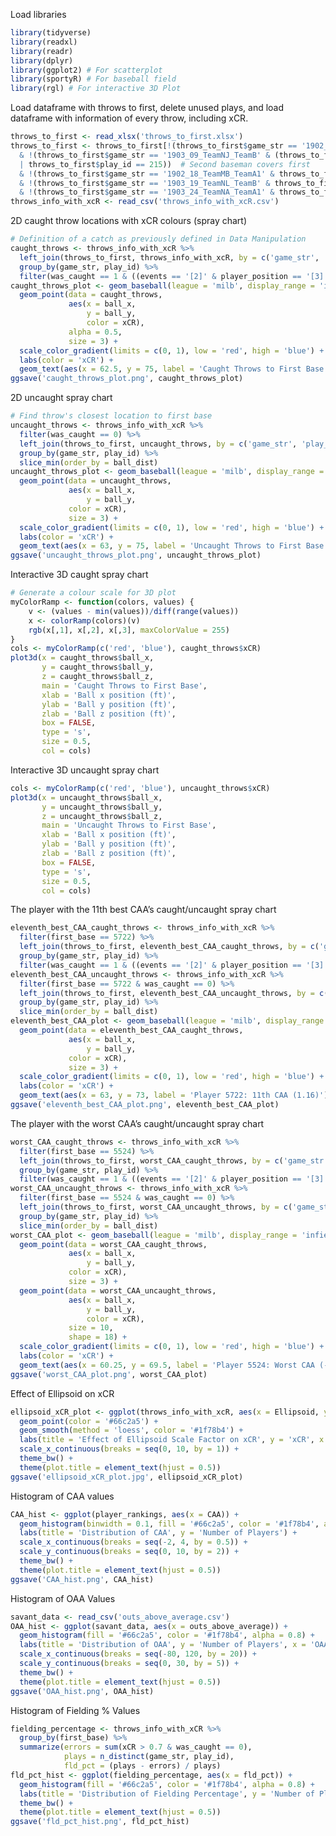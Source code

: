 Load libraries
```{r}
library(tidyverse)
library(readxl)
library(readr)
library(dplyr)
library(ggplot2) # For scatterplot
library(sportyR) # For baseball field
library(rgl) # For interactive 3D Plot
```

Load dataframe with throws to first, delete unused plays, and load dataframe with information of every throw, including xCR.
```{r}
throws_to_first <- read_xlsx('throws_to_first.xlsx')
throws_to_first <- throws_to_first[!(throws_to_first$game_str == '1902_17_TeamMB_TeamA1' & throws_to_first$play_id == 155) # Pitcher covers first 
  & !(throws_to_first$game_str == '1903_09_TeamNJ_TeamB' & (throws_to_first$play_id == 156 # Second baseman covers first
  | throws_to_first$play_id == 215))  # Second baseman covers first
  & !(throws_to_first$game_str == '1902_18_TeamMB_TeamA1' & throws_to_first$play_id == 31) # First base cutoff
  & !(throws_to_first$game_str == '1903_19_TeamNL_TeamB' & throws_to_first$play_id == 304) # First base cutoff
  & !(throws_to_first$game_str == '1903_24_TeamNA_TeamA1' & throws_to_first$play_id == 76), ] # First base back pick from catcher
throws_info_with_xcR <- read_csv('throws_info_with_xcR.csv')
```

2D caught throw locations with xCR colours (spray chart)
```{r}
# Definition of a catch as previously defined in Data Manipulation
caught_throws <- throws_info_with_xcR %>%
  left_join(throws_to_first, throws_info_with_xcR, by = c('game_str', 'play_id')) %>%
  group_by(game_str, play_id) %>%
  filter(was_caught == 1 & ((events == '[2]' & player_position == '[3]') | (events == '[2, 5]' & player_position == '[3, 0]')) & ((!(any(events == '[10]')) | row_number() < which(events == '[10]')[1])) & ((!(any(events == '[9]')) | row_number() < which(events == '[9]')[1])))
caught_throws_plot <- geom_baseball(league = 'milb', display_range = 'infield', xlims = c(min(caught_throws$ball_x), max(caught_throws$ball_x)), ylims = c(min(caught_throws$ball_y) - 2, max(caught_throws$ball_y) + 5)) +
  geom_point(data = caught_throws,
             aes(x = ball_x,
                 y = ball_y,
                 color = xCR),
             alpha = 0.5,
             size = 3) +
  scale_color_gradient(limits = c(0, 1), low = 'red', high = 'blue') + # Colour scale from 0 (red) to 1 (blue)
  labs(color = 'xCR') +
  geom_text(aes(x = 62.5, y = 75, label = 'Caught Throws to First Base'), color = 'black', size = 8)
ggsave('caught_throws_plot.png', caught_throws_plot)
```

2D uncaught spray chart
```{r}
# Find throw's closest location to first base
uncaught_throws <- throws_info_with_xcR %>%
  filter(was_caught == 0) %>%
  left_join(throws_to_first, uncaught_throws, by = c('game_str', 'play_id')) %>%
  group_by(game_str, play_id) %>%
  slice_min(order_by = ball_dist)
uncaught_throws_plot <- geom_baseball(league = 'milb', display_range = 'infield', xlims = c(min(uncaught_throws$ball_x), max(uncaught_throws$ball_x)), ylims = c(min(uncaught_throws$ball_y) - 2, max(uncaught_throws$ball_y) + 5)) +
  geom_point(data = uncaught_throws,
             aes(x = ball_x,
                 y = ball_y,
             color = xCR),
             size = 3) +
  scale_color_gradient(limits = c(0, 1), low = 'red', high = 'blue') +
  labs(color = 'xCR') +
  geom_text(aes(x = 63, y = 75, label = 'Uncaught Throws to First Base'), color = 'black', size = 8)
ggsave('uncaught_throws_plot.png', uncaught_throws_plot)
```

Interactive 3D caught spray chart
```{r}
# Generate a colour scale for 3D plot
myColorRamp <- function(colors, values) {
    v <- (values - min(values))/diff(range(values))
    x <- colorRamp(colors)(v)
    rgb(x[,1], x[,2], x[,3], maxColorValue = 255)
}
cols <- myColorRamp(c('red', 'blue'), caught_throws$xCR) 
plot3d(x = caught_throws$ball_x,
       y = caught_throws$ball_y,
       z = caught_throws$ball_z,
       main = 'Caught Throws to First Base',
       xlab = 'Ball x position (ft)',
       ylab = 'Ball y position (ft)',
       zlab = 'Ball z position (ft)',
       box = FALSE,
       type = 's',
       size = 0.5,
       col = cols)
```

Interactive 3D uncaught spray chart
```{r}
cols <- myColorRamp(c('red', 'blue'), uncaught_throws$xCR) 
plot3d(x = uncaught_throws$ball_x,
       y = uncaught_throws$ball_y,
       z = uncaught_throws$ball_z,
       main = 'Uncaught Throws to First Base',
       xlab = 'Ball x position (ft)',
       ylab = 'Ball y position (ft)',
       zlab = 'Ball z position (ft)',
       box = FALSE,
       type = 's',
       size = 0.5,
       col = cols)
```

The player with the 11th best CAA's caught/uncaught spray chart
```{r}
eleventh_best_CAA_caught_throws <- throws_info_with_xcR %>%
  filter(first_base == 5722) %>%
  left_join(throws_to_first, eleventh_best_CAA_caught_throws, by = c('game_str', 'play_id')) %>%
  group_by(game_str, play_id) %>%
  filter(was_caught == 1 & ((events == '[2]' & player_position == '[3]') | (events == '[2, 5]' & player_position == '[3, 0]')) & ((!(any(events == '[10]')) | row_number() < which(events == '[10]')[1])) & ((!(any(events == '[9]')) | row_number() < which(events == '[9]')[1])))
eleventh_best_CAA_uncaught_throws <- throws_info_with_xcR %>%
  filter(first_base == 5722 & was_caught == 0) %>%
  left_join(throws_to_first, eleventh_best_CAA_uncaught_throws, by = c('game_str', 'play_id')) %>%
  group_by(game_str, play_id) %>%
  slice_min(order_by = ball_dist)
eleventh_best_CAA_plot <- geom_baseball(league = 'milb', display_range = 'infield', xlims = c(min(eleventh_best_CAA_caught_throws$ball_x), max(eleventh_best_CAA_caught_throws$ball_x)), ylims = c(min(eleventh_best_CAA_caught_throws$ball_y) - 2, max(eleventh_best_CAA_caught_throws$ball_y) + 5)) +
  geom_point(data = eleventh_best_CAA_caught_throws,
             aes(x = ball_x,
                 y = ball_y,
             color = xCR),
             size = 3) +
  scale_color_gradient(limits = c(0, 1), low = 'red', high = 'blue') +
  labs(color = 'xCR') +
  geom_text(aes(x = 63, y = 73, label = 'Player 5722: 11th CAA (1.16)'), color = 'black', size = 10)
ggsave('eleventh_best_CAA_plot.png', eleventh_best_CAA_plot)
```

The player with the worst CAA's caught/uncaught spray chart
```{r}
worst_CAA_caught_throws <- throws_info_with_xcR %>%
  filter(first_base == 5524) %>%
  left_join(throws_to_first, worst_CAA_caught_throws, by = c('game_str', 'play_id')) %>%
  group_by(game_str, play_id) %>%
  filter(was_caught == 1 & ((events == '[2]' & player_position == '[3]') | (events == '[2, 5]' & player_position == '[3, 0]')) & ((!(any(events == '[10]')) | row_number() < which(events == '[10]')[1])) & ((!(any(events == '[9]')) | row_number() < which(events == '[9]')[1])))
worst_CAA_uncaught_throws <- throws_info_with_xcR %>%
  filter(first_base == 5524 & was_caught == 0) %>%
  left_join(throws_to_first, worst_CAA_uncaught_throws, by = c('game_str', 'play_id')) %>%
  group_by(game_str, play_id) %>%
  slice_min(order_by = ball_dist)
worst_CAA_plot <- geom_baseball(league = 'milb', display_range = 'infield', xlims = c(min(worst_CAA_caught_throws$ball_x), max(worst_CAA_caught_throws$ball_x)), ylims = c(min(worst_CAA_caught_throws$ball_y) - 2, max(worst_CAA_caught_throws$ball_y) + 3)) +
  geom_point(data = worst_CAA_caught_throws,
             aes(x = ball_x,
                 y = ball_y,
             color = xCR),
             size = 3) +
  geom_point(data = worst_CAA_uncaught_throws,
             aes(x = ball_x,
                 y = ball_y,
                 color = xCR),
             size = 10,
             shape = 18) +
  scale_color_gradient(limits = c(0, 1), low = 'red', high = 'blue') +
  labs(color = 'xCR') +
  geom_text(aes(x = 60.25, y = 69.5, label = 'Player 5524: Worst CAA (-2.03)'), color = 'black', size = 7)
ggsave('worst_CAA_plot.png', worst_CAA_plot)
```

Effect of Ellipsoid on xCR
```{r}
ellipsoid_xCR_plot <- ggplot(throws_info_with_xcR, aes(x = Ellipsoid, y = xCR)) +
  geom_point(color = '#66c2a5') +
  geom_smooth(method = 'loess', color = '#1f78b4') +
  labs(title = 'Effect of Ellipsoid Scale Factor on xCR', y = 'xCR', x = 'Ellipsoid Scale Factor') +
  scale_x_continuous(breaks = seq(0, 10, by = 1)) +
  theme_bw() +
  theme(plot.title = element_text(hjust = 0.5))
ggsave('ellipsoid_xCR_plot.jpg', ellipsoid_xCR_plot)
```

Histogram of CAA values
```{r}
CAA_hist <- ggplot(player_rankings, aes(x = CAA)) + 
  geom_histogram(binwidth = 0.1, fill = '#66c2a5', color = '#1f78b4', alpha = 0.8) +
  labs(title = 'Distribution of CAA', y = 'Number of Players') +
  scale_x_continuous(breaks = seq(-2, 4, by = 0.5)) +
  scale_y_continuous(breaks = seq(0, 10, by = 2)) +
  theme_bw() +
  theme(plot.title = element_text(hjust = 0.5))
ggsave('CAA_hist.png', CAA_hist)
```

Histogram of OAA Values
```{r}
savant_data <- read_csv('outs_above_average.csv')
OAA_hist <- ggplot(savant_data, aes(x = outs_above_average)) + 
  geom_histogram(fill = '#66c2a5', color = '#1f78b4', alpha = 0.8) +
  labs(title = 'Distribution of OAA', y = 'Number of Players', x = 'OAA') +
  scale_x_continuous(breaks = seq(-80, 120, by = 20)) +
  scale_y_continuous(breaks = seq(0, 30, by = 5)) +
  theme_bw() +
  theme(plot.title = element_text(hjust = 0.5))
ggsave('OAA_hist.png', OAA_hist)
```

Histogram of Fielding % Values
```{r}
fielding_percentage <- throws_info_with_xCR %>%
  group_by(first_base) %>%
  summarize(errors = sum(xCR > 0.7 & was_caught == 0),
            plays = n_distinct(game_str, play_id),
            fld_pct = (plays - errors) / plays)
fld_pct_hist <- ggplot(fielding_percentage, aes(x = fld_pct)) + 
  geom_histogram(fill = '#66c2a5', color = '#1f78b4', alpha = 0.8) +
  labs(title = 'Distribution of Fielding Percentage', y = 'Number of Players', x = 'Fielding Percentage') +
  theme_bw() +
  theme(plot.title = element_text(hjust = 0.5))
ggsave('fld_pct_hist.png', fld_pct_hist)
```